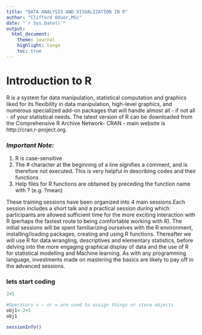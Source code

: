 ```yaml
---
title: "DATA ANALYSIS AND VISUALIZATION IN R"
author: "Clifford Oduor,MSc"
date: "`r Sys.Date()`"
output: 
  html_document: 
    theme: journal
    highlight: tango
    toc: true
---
```


# **Introduction to R**

R is a system for data manipulation, statistical computation and graphics liked for its flexibility in
data manipulation, high-level graphics, and numerous specialized add-on packages that will
handle almost all - if not all - of your statistical needs.
The latest version of R can be downloaded from the Comprehensive R Archive Network- CRAN - main website is http://cran.r-project.org.

### *Important Note:*
1. R is case-sensitive
2. The # character at the beginning of a line signifies a comment, and is therefore not
executed. This is very helpful in describing codes and their functions
3. Help files for R functions are obtained by preceding the function name with ? (e.g. ?mean)

These training sessions have been organized into 4 main sessions.Each session
includes a short talk and a practical session during which participants are allowed sufficient
time for the more exciting interaction with R (perhaps the fastest route to being comfortable
working with R). The initial sessions will be spent familiarizing ourselves with the R environment,
installing/loading packages, creating and using R functions. Thereafter we will use R for data
wrangling, descriptives and elementary statistics, before delving into the more engaging
graphical display of data and the use of R for statistical modelling and Machine learning.
As with any programming language, investments made on mastering the basics are likely to pay off in the
advanced sessions.

### lets start coding 
```r
2+5
```

```r
#Operators < − or = are used to assign things or store objects
obj1<-2+5
obj1
```

```r
sessionInfo()
```

